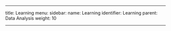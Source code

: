 ---

title: Learning
menu:
  sidebar:
    name: Learning
    identifier: Learning
    parent: Data Analysis
    weight: 10

---